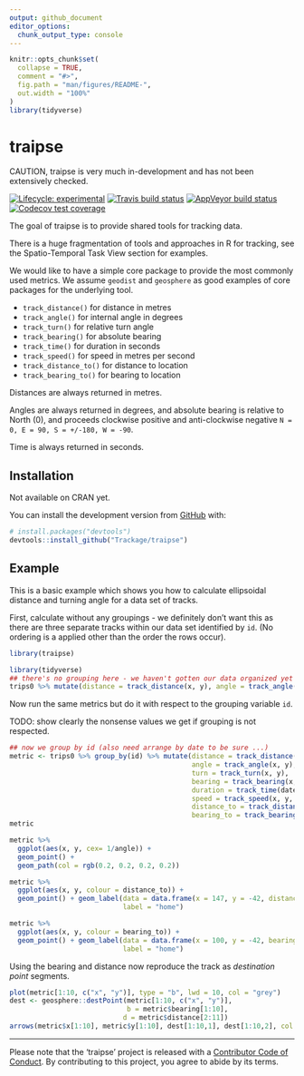 ```yaml
---
output: github_document
editor_options: 
  chunk_output_type: console
---
```


<!-- README.md is generated from README.Rmd. Please edit that file -->

```r
knitr::opts_chunk$set(
  collapse = TRUE,
  comment = "#>",
  fig.path = "man/figures/README-",
  out.width = "100%"
)
library(tidyverse)
```
# traipse

CAUTION, traipse is very much in-development and has not been extensively checked. 

<!-- badges: start -->
[![Lifecycle: experimental](https://img.shields.io/badge/lifecycle-experimental-orange.svg)](https://www.tidyverse.org/lifecycle/#experimental)
[![Travis build status](https://travis-ci.org/Trackage/triplib.svg?branch=master)](https://travis-ci.org/Trackage/triplib)
[![AppVeyor build status](https://ci.appveyor.com/api/projects/status/github/Trackage/triplib?branch=master&svg=true)](https://ci.appveyor.com/project/Trackage/triplib)
[![Codecov test coverage](https://codecov.io/gh/Trackage/triplib/branch/master/graph/badge.svg)](https://codecov.io/gh/Trackage/triplib?branch=master)
<!-- badges: end -->

The goal of traipse is to provide shared tools for tracking data. 

There is a huge fragmentation of tools and approaches in R for tracking, see the Spatio-Temporal 
Task View section for examples. 

We would like to have a simple core package to provide the most commonly used metrics. We assume `geodist` and `geosphere` as good examples of core packages for the underlying tool. 


* `track_distance()` for distance in metres
* `track_angle()` for internal angle in degrees
* `track_turn()` for relative turn angle
* `track_bearing()` for absolute bearing
* `track_time()` for duration in seconds
* `track_speed()` for speed in metres per second
* `track_distance_to()` for distance to location
* `track_bearing_to()` for bearing to location

Distances are always returned in metres. 

Angles are always returned in degrees, and absolute bearing is relative to North (0), and proceeds clockwise positive and anti-clockwise negative `N = 0, E = 90, S = +/-180, W = -90`. 

Time is always returned in seconds. 


## Installation

Not available on CRAN yet. 

You can install the  development version from [GitHub](https://github.com/) with:

``` r
# install.packages("devtools")
devtools::install_github("Trackage/traipse")
```
## Example

This is a basic example which shows you how to calculate ellipsoidal distance and turning angle for a data set of tracks. 

First, calculate without any groupings - we definitely don't want this as there are three separate tracks within our data set identified by `id`. (No ordering is a applied other than the order the rows occur).

```r
library(traipse)

library(tidyverse)
## there's no grouping here - we haven't gotten our data organized yet
trips0 %>% mutate(distance = track_distance(x, y), angle = track_angle(x, y))

```
Now run the same metrics but do it with respect to the grouping variable `id`. 


TODO: show clearly the nonsense values we get if grouping is not respected. 

```r
## now we group by id (also need arrange by date to be sure ...)
metric <- trips0 %>% group_by(id) %>% mutate(distance = track_distance(x, y), 
                                             angle = track_angle(x, y),
                                             turn = track_turn(x, y), 
                                             bearing = track_bearing(x, y), 
                                             duration = track_time(date),
                                             speed = track_speed(x, y, date), 
                                             distance_to = track_distance_to(x, y, 147, -42), 
                                             bearing_to = track_bearing_to(x, y, 100, -42)) 
metric 

metric %>% 
  ggplot(aes(x, y, cex= 1/angle)) + 
  geom_point() + 
  geom_path(col = rgb(0.2, 0.2, 0.2, 0.2))

metric %>% 
  ggplot(aes(x, y, colour = distance_to)) + 
  geom_point() + geom_label(data = data.frame(x = 147, y = -42, distance_to = 0), 
                            label = "home")

metric %>% 
  ggplot(aes(x, y, colour = bearing_to)) + 
  geom_point() + geom_label(data = data.frame(x = 100, y = -42, bearing_to = 0), 
                            label = "home")


```

Using the bearing and distance now reproduce the track as *destination point* segments. 

```r
plot(metric[1:10, c("x", "y")], type = "b", lwd = 10, col = "grey")
dest <- geosphere::destPoint(metric[1:10, c("x", "y")], 
                             b = metric$bearing[1:10], 
                            d = metric$distance[2:11])
arrows(metric$x[1:10], metric$y[1:10], dest[1:10,1], dest[1:10,2], col = "firebrick", lwd = 2)
```



---

Please note that the 'traipse' project is released with a
[Contributor Code of Conduct](CODE_OF_CONDUCT.md).
By contributing to this project, you agree to abide by its terms.

